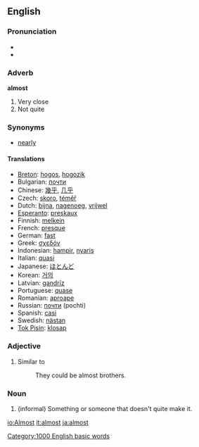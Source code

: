 ==English==

===Pronunciation===
*{{audio|en-us-inlandnorth-almost.ogg|Audio (US-Inland North)}}
*{{audio|en-us-almost.ogg|Audio (US)}}

===Adverb===
'''almost'''

#Very close
#Not quite

===Synonyms===
*[[nearly]]

====Translations====
*[[Breton]]: [[hogos]], [[hogozik]]
*Bulgarian: [[почти]]
*Chinese: [[幾乎]], [[几乎]]
*Czech: [[skoro]], [[téměř]]
*Dutch: [[bijna]], [[nagenoeg]], [[vrijwel]]
*[[Esperanto]]: [[preskaux]]
*Finnish: [[melkein]]
*French: [[presque]]
*German: [[fast]]
*Greek: [[σχεδόν]]
*Indonesian: [[hampir]], [[nyaris]]
*Italian: [[quasi]]
*Japanese: [[ほとんど]]
*Korean: [[거의]]
*Latvian: [[gandrīz]]
*Portuguese: [[quase]]
*Romanian: [[aproape]]
*Russian: [[почти]] (pochti)
*Spanish: [[casi]]
*Swedish: [[nästan]]
*[[Tok Pisin]]: [[klosap]]

===Adjective===

#Similar to
#:They could be almost brothers.

===Noun===

#(informal) Something or someone that doesn't quite make it.

[[Category:1000 English basic words]]

[[io:Almost]]
[[it:almost]]
[[ja:almost]]